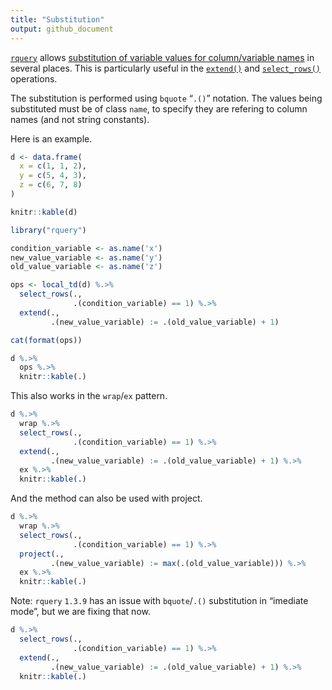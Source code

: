 ```yaml
---
title: "Substitution"
output: github_document
---
```


[`rquery`](https://github.com/WinVector/rquery) allows [substitution of variable values for column/variable names](https://cran.r-project.org/web/packages/rquery/vignettes/rquery_substitution.html) in several places. This is particularly useful in the [`extend()`](https://winvector.github.io/rquery/reference/extend.html) and [`select_rows()`](https://winvector.github.io/rquery/reference/select_rows.html) operations.

The substitution is performed using `bquote` "`.()`" notation.  The values being substituted must be of class `name`, to specify they are refering to column names (and not string constants).

Here is an example.

```r
d <- data.frame(
  x = c(1, 1, 2),
  y = c(5, 4, 3),
  z = c(6, 7, 8)
)

knitr::kable(d)
```

```r
library("rquery")

condition_variable <- as.name('x')
new_value_variable <- as.name('y')
old_value_variable <- as.name('z')

ops <- local_td(d) %.>%
  select_rows(.,
              .(condition_variable) == 1) %.>%
  extend(.,
         .(new_value_variable) := .(old_value_variable) + 1)

cat(format(ops))
```

```r
d %.>% 
  ops %.>%
  knitr::kable(.)
```

This also works in the `wrap`/`ex` pattern.

```r
d %.>%
  wrap %.>%
  select_rows(.,
              .(condition_variable) == 1) %.>%
  extend(.,
         .(new_value_variable) := .(old_value_variable) + 1) %.>%
  ex %.>%
  knitr::kable(.)
```

And the method can also be used with project.

```r
d %.>%
  wrap %.>%
  select_rows(.,
              .(condition_variable) == 1) %.>%
  project(.,
         .(new_value_variable) := max(.(old_value_variable))) %.>%
  ex %.>%
  knitr::kable(.)
```



Note: `rquery` `1.3.9` has an issue with `bquote`/`.()` substitution in "imediate mode", but we are fixing that now.

```r
d %.>%
  select_rows(.,
              .(condition_variable) == 1) %.>%
  extend(.,
         .(new_value_variable) := .(old_value_variable) + 1) %.>%
  knitr::kable(.)
```




